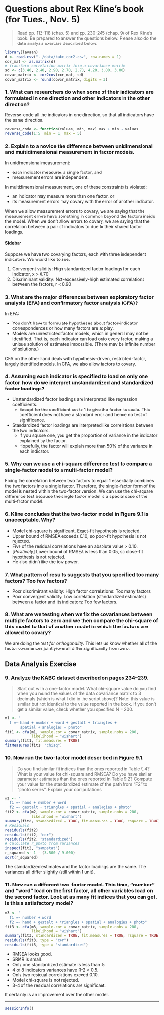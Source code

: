 Questions about Rex Kline's book (for Tues., Nov. 5)
===============================================================================

> Read pp. 112-118 (chap. 5) and pp. 230-245 (chap. 9) of Rex Kline's book. Be prepared to answer the questions below. Please also do the data analysis exercise described below. 

```r
library(lavaan)
d <- read.csv("../data/kabc_cor2.csv", row.names = 1)
cor_mat <- as.matrix(d)
# Transform correlation matrix into a covariance matrix
sd <- c(3.40, 2.40, 2.90, 2.70, 2.70, 4.20, 2.80, 3.00)
covar_matrix <- cor2cov(cor_mat, sd)
covar_matrix <- round(covar_matrix, digits = 3)
```


### 1. What can researchers do when some of their indicators are formulated in one direction and other indicators in the other direction?

Reverse-code all the indicators in one direction, so that all indicators have the same direction.

```r
reverse_code <- function(values, min, max) max + min - values
reverse_code(1:5, min = 1, max = 5)
```


### 2. Explain to a novice the difference between unidimensional and multidimensional measurement in factor models.

In unidimensional measurement: 

* each indicator measures a single factor, and 
* measurement errors are independent.

In multidimensional measurement, one of these constraints is violated: 

* an indicator may measure more than one factor, or 
* its measurement errors may covary with the error of another indicator.

When we allow measurement errors to covary, we are saying that the measurement errors have something in common beyond the factors inside the model. When we don't allow errors to covary, we are saying that the correlation between a pair of indicators to due to their shared factor loadings.


#### Sidebar

Suppose we have two covarying factors, each with three independent indicators. We would like to see:

1. Convergent validity: High standardized factor loadings for each indicator, x > 0.70
2. Discriminant validity: Not-excessively-high estimated correlations between the factors, r < 0.90


### 3. What are the major differences between exploratory factor analysis (EFA) and confirmatory factor analysis (CFA)?

In EFA:

* You don't have to formulate hypotheses about factor-indicator correspondences or how many factors are at play.
* Models are unrestricted factor models, which in general may not be identified. That is, each indicator can load onto every factor, making a unique solution of estimates impossible. (There may be infinite number of solutions.)

CFA on the other hand deals with hypothesis-driven, restricted-factor, largely identified models. In CFA, we also allow factors to covary.


### 4. Assuming each indicator is specified to load on only one factor, how do we interpret unstandardized and standardized factor loadings?

* Unstandardized factor loadings are interpreted like regression coefficients. 
    + Except for the coefficient set to 1 to give the factor its scale. This coefficient does not have a standard error and hence no test of significance.
    
* Standardized factor loadings are interpreted like correlations between the two indicators. 
    + If you square one, you get the proportion of variance in the indicator explained by the factor. 
    + Hopefully, the factor will explain more than 50% of the variance in each indicator.


### 5. Why can we use a chi-square difference test to compare a single-factor model to a multi-factor model?

Fixing the correlation between two factors to equal 1 essentially combines the two factors into a single factor. Therefore, the single-factor form of the model is nested within the two-factor version. We can use the chi-square difference test because the single factor model is a special case of the multi-factor model.


### 6. Kline concludes that the two-factor model in Figure 9.1 is unacceptable. Why?

* Model chi-square is significant. Exact-fit hypothesis is rejected.
* Upper bound of RMSEA exceeds 0.10, so poor-fit hypothesis is not rejected.
* Five of the residual correlations have an absolute value > 0.10.
* [_Positively_] Lower bound of RMSEA is less than 0.05, so close-fit hypothesis is not rejected.
* He also didn't like the low power.


### 7. What pattern of results suggests that you specified too many factors? Too few factors?

* Poor discriminant validity: High factor correlations: Too many factors
* Poor convergent validity: Low correlation (standardized estimates) between a factor and its indicators: Too few factors.


### 8. What are we testing when we fix the covariances between multiple factors to zero and we then compare the chi-square of this model to that of another model in which the factors are allowed to covary?

We are doing the _test for orthogonality_. This lets us know whether all of the factor covariances jointly/overall differ significantly from zero.


Data Analysis Exercise
-------------------------------------------------------------------------------

### 9. Analyze the KABC dataset described on pages 234--239.

> Start out with a one-factor model. What chi-square value do you find when you round the values of the data covariance matrix to 3 decimals (which is what I did in the script above)? Note: this value is similar but not identical to the value reported in the book. If you don't get a similar value, check whether you specified N = 200.

```r
m1 <- "
  f =~ hand + number + word + gestalt + triangles + 
       spatial + analogies + photo"
fit1 <- cfa(m1, sample.cov = covar_matrix, sample.nobs = 200, 
            likelihood = "wishart")
summary(fit1, fit.measures = TRUE)
fitMeasures(fit1, "chisq")
```


### 10. Now run the two-factor model described in Figure 9.1. 

> Do you find similar fit indices than the ones reported in Table 9.4? What is your value for chi-square and RMSEA? Do you have similar parameter estimates than the ones reported in Table 9.2? Compute your value for the standardized estimate of the path from "F2" to "photo series". Explain your computations.

```r
m2 <- "
  f1 =~ hand + number + word
  f2 =~ gestalt + triangles + spatial + analogies + photo"
fit2 <- cfa(m2, sample.cov = covar_matrix, sample.nobs = 200, 
            likelihood = "wishart")
summary(fit2, standardized = TRUE, fit.measures = TRUE, rsquare = TRUE)
# Residuals
residuals(fit2)
residuals(fit2, "cor")
residuals(fit2, "standardized")
# Calculate r_photo from variances
inspect(fit2, "sampstat")
r_squared <- 1 - (3.500 / 9.000)
sqrt(r_squared)
```

The standardized estimates and the factor loadings are the same. The variances all differ slightly (still within 1 unit).


### 11.  Now run a different two-factor model. This time, "number" and "word" load on the first factor, all other variables load on the second factor. Look at as many fit indices that you can get. Is this a satisfactory model?

```r
m3 <- "
  f1 =~ number + word
  f2 =~ hand + gestalt + triangles + spatial + analogies + photo"
fit3 <- cfa(m3, sample.cov = covar_matrix, sample.nobs = 200, 
            likelihood = "wishart")
summary(fit3, standardized = TRUE, fit.measures = TRUE, rsquare = TRUE)
residuals(fit3, type = "cor") 
residuals(fit3, type = "standardized")
```

* RMSEA looks good.
* SRMR is small.
* Only one standardized estimate is less than .5
* 4 of 8 indicators variances have R^2 > 0.5.
* Only two residual correlations exceed 0.10.
* Model chi-square is not rejected.
* 3-4 of the residual correlations are significant.

It certainly is an improvement over the other model.

***

```r
sessionInfo()
```
